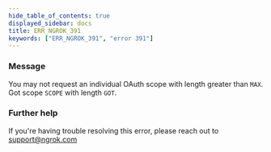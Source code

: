 ```yaml
---
hide_table_of_contents: true
displayed_sidebar: docs
title: ERR_NGROK_391
keywords: ["ERR_NGROK_391", "error 391"]
---
```


### Message

You may not request an individual OAuth scope with length greater than `MAX`. Got scope `SCOPE` with length `GOT`.

### Further help

If you're having trouble resolving this error, please reach out to [support@ngrok.com](mailto:support@ngrok.com?subject=Help%20with%20ERR_NGROK_391)
